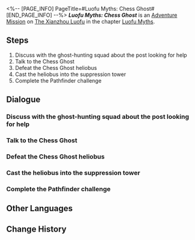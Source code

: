 <%-- [PAGE_INFO]
PageTitle=#Luofu Myths: Chess Ghost#
[END_PAGE_INFO] --%>
{{Stub|Dialogue.}}
{{Mission Infobox
|id            = 8015152
|title         = 
|image         = <!--Mission Luofu Myths Chess Ghost.png-->
|type          = Adventure
|event_name    = 
|chapter       = Luofu Myths
|requirements  = {{subst:void|<!--Unknown: {"Type":"Manual"}-->}}
|summary       = The Ghostly Grove offers a myriad of uncanny stories, including rumors about a chessboard that possesses the power to absorb the souls of its victims.<br />The only good heliobus is a captured heliobus. The only place they should go is the Suppression Tower in Fyxestroll Garden.
|characters    = Trailblazer
|startLocation = [[The Xianzhou Luofu]] - [[Fyxestroll Garden]]
|world         = The Xianzhou Luofu
|area          = Fyxestroll Garden
|prev          = 
|next          = Exorcismal Chronicle
|rewards       = Trailblaze EXP*100; Stellar Jade*20; Condensed Aether*2; Lost Gold Fragment*2; Credit*5,000
}}
'''''Luofu Myths: Chess Ghost''''' is an [[Adventure Mission]] on [[The Xianzhou Luofu]] in the chapter [[Luofu Myths]].

==Steps==
# Discuss with the ghost-hunting squad about the post looking for help
# Talk to the Chess Ghost
# Defeat the Chess Ghost heliobus
# Cast the heliobus into the suppression tower
# Complete the Pathfinder challenge

<!--
==Gameplay Notes==

--><!--
==Trial Character==

-->
==Dialogue==
{{Stub Dialogue}}

===Discuss with the ghost-hunting squad about the post looking for help===
{{Mission Description|type=adventure|location=Fyxestroll Garden|You and your fellow ghost-hunters browse Ghostly Grove, discussing which rumors and anomalies might be caused by heliobi. Accurately distinguishing them requires 99 percent common sense and one percent intuition &mdash; some call it intuition, some call it psychic powers.}}
{{Dialogue Start}}
:{{tx}}
{{Dialogue End}}

===Talk to the Chess Ghost===
{{Mission Description|type=adventure|location=Exalting Sanctum|update|As you arrive in the streets of Exalting Sanctum, you notice a few people who appear possessed, gathering around a plain-looking chessboard. What an old trick! How inefficient it is to put an unfinished chess game at the side of the road to rob people of their souls? What year is it? Heliobi should really take notes from IPC on how to harvest souls through capitalism.}}
{{Dialogue Start}}
:{{tx}}
{{Dialogue End}}

===Defeat the Chess Ghost heliobus===
{{Mission Description|type=adventure|location=Exalting Sanctum|update|You accept the challenge from the bizarre heliobus, but this is not a chess game &mdash; how can a Pathfinder challenge count as chess?<br />Regardless, you manage to defeat the enigmatic heliobus.}}
{{Dialogue Start}}
:{{tx}}
{{Dialogue End}}

===Cast the heliobus into the suppression tower===
{{Mission Description|type=adventure|location=Fyxestroll Garden|update|The only good heliobus is a captured heliobus. The only place they should go is the Suppression Towers in Fyxestroll Garden.}}
{{Dialogue Start}}
:{{tx}}
{{Dialogue End}}

===Complete the Pathfinder challenge===
{{Mission Description|type=adventure|location=Exalting Sanctum|update|You accept the challenge from the bizarre heliobus, but this is not a chess game &mdash; how can a Pathfinder challenge count as chess?}}
{{Dialogue Start}}
:{{tx}}
{{Dialogue End}}

==Other Languages==
{{Other Languages
|en   = Luofu Myths: Chess Ghost
|zhs  = 罗浮异闻•棋鬼
|zht  = 羅浮異聞•棋鬼
|ja   = 羅浮異聞・棋鬼
|ko   = 나부 기문•장기 귀신
|es   = Leyendas urbanas del Luofu: Espíritu del ajedrez
|fr   = Mythes du Luofu&nbsp;: Fantôme des échecs
|ru   = Городские легенды Лофу: Шахматное Привидение
|th   = ตำนานพิศวงเมือง Luofu: หมากติดวิญญาณ
|vi   = Kỳ Bí Luofu - Ma Cờ
|de   = Legenden der Luofu: Schachgespenst
|id   = Legenda Urban Luofu: Setan Catur
|pt   = Lendas do Luofu: Fantasma do Xadrez
}}

==Change History==
{{Change History|1.5}}
